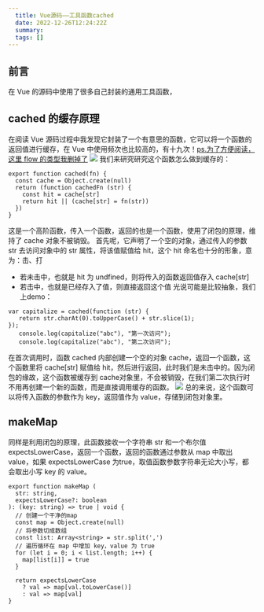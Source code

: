 ```yaml
---
  title: Vue源码——工具函数cached
  date: 2022-12-26T12:24:22Z
  summary:
  tags: []
---
```

  
  ## 前言
在 Vue 的源码中使用了很多自己封装的通用工具函数，



## cached 的缓存原理
在阅读 Vue 源码过程中我发现它封装了一个有意思的函数，它可以将一个函数的返回值进行缓存，在 Vue 中使用频次也比较高的，有十九次！<u>ps.为了方便阅读，这里 flow 的类型我删掉了</u>
![](http://cdn.liuji.site/illustration/1070/2022-11-10_22-42-56.jpg)
我们来研究研究这个函数怎么做到缓存的：
```
export function cached(fn) {
  const cache = Object.create(null)
  return (function cachedFn (str) {
    const hit = cache[str]
    return hit || (cache[str] = fn(str))
  })
}
```
这是一个高阶函数，传入一个函数，返回的也是一个函数，使用了闭包的原理，维持了 cache 对象不被销毁。
首先呢，它声明了一个空的对象，通过传入的参数 str 去访问对象中的 str 属性，将该值赋值给 hit，这个 hit 命名也十分的形象，意为：击、打
- 若未击中，也就是 hit 为 undfined，则将传入的函数返回值存入 cache[str]
- 若击中，也就是已经存入了值，则直接返回这个值
光说可能是比较抽象，我们上demo：

```
var capitalize = cached(function (str) {
   return str.charAt(0).toUpperCase() + str.slice(1);
});
   console.log(capitalize("abc"), "第一次访问");
   console.log(capitalize("abc"), "第二次访问");
```
在首次调用时，函数 cached 内部创建一个空的对象 cache，返回一个函数，这个函数里将 cache[str] 赋值给 hit，然后进行返回，此时我们是未击中的。因为闭包的缘故，这个函数被缓存到 cache对象里，不会被销毁，在我们第二次执行时不用再创建一个新的函数，而是直接调用缓存的函数。
![](http://cdn.liuji.site/illustration/1070/2022-11-10_23-36-05.jpg)
总的来说，这个函数可以将传入函数的参数作为 key，返回值作为 value，存储到闭包对象里。

## makeMap
同样是利用闭包的原理，此函数接收一个字符串 str 和一个布尔值 expectsLowerCase，返回一个函数，返回的函数通过参数从 map 中取出 value，如果 expectsLowerCase 为true，取值函数参数字符串无论大小写，都会取出小写 key 的 value。
```
export function makeMap (
  str: string,
  expectsLowerCase?: boolean
): (key: string) => true | void {
  // 创建一个干净的map
  const map = Object.create(null)
  // 将参数切成数组
  const list: Array<string> = str.split(',')
  // 遍历循环在 map 中增加 key，value 为 true
  for (let i = 0; i < list.length; i++) {
    map[list[i]] = true
  }

  return expectsLowerCase
    ? val => map[val.toLowerCase()]
    : val => map[val]
}
```


  